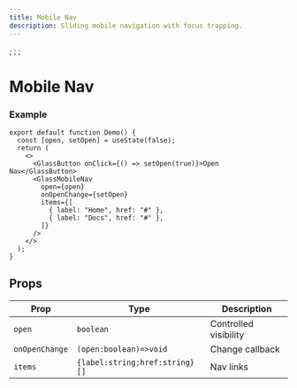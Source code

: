 ```yaml
---
title: Mobile Nav
description: Sliding mobile navigation with focus trapping.
---
```


;
;
;

# Mobile Nav

### Example

```tsx
export default function Demo() {
  const [open, setOpen] = useState(false);
  return (
    <>
      <GlassButton onClick={() => setOpen(true)}>Open Nav</GlassButton>
      <GlassMobileNav
        open={open}
        onOpenChange={setOpen}
        items={[
          { label: "Home", href: "#" },
          { label: "Docs", href: "#" },
        ]}
      />
    </>
  );
}
```

## Props

| Prop           | Type                           | Description           |
| -------------- | ------------------------------ | --------------------- |
| `open`         | `boolean`                      | Controlled visibility |
| `onOpenChange` | `(open:boolean)=>void`         | Change callback       |
| `items`        | `{label:string;href:string}[]` | Nav links             |
